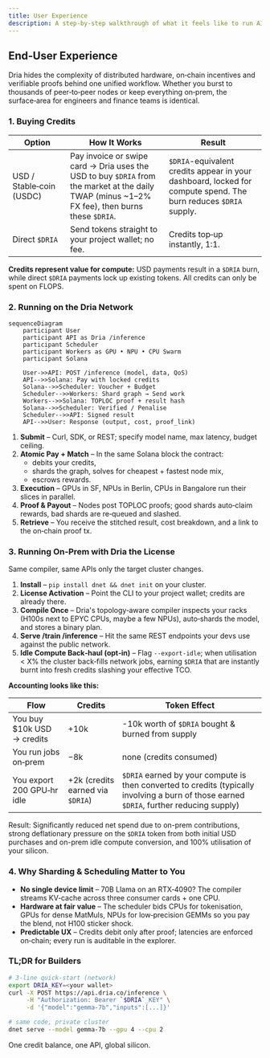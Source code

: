 ```yaml
---
title: User Experience
description: A step‑by‑step walkthrough of what it feels like to run AI on the Dria Network or inside your own data‑center with the same license, the same compiler, and the same credit balance.
---
```


## End‑User Experience

Dria hides the complexity of distributed hardware, on‑chain incentives and verifiable proofs behind one unified workflow.
Whether you burst to thousands of peer‑to‑peer nodes or keep everything on‑prem, the surface‑area for engineers and finance teams is identical.

### 1. Buying Credits

| Option                   | How It Works                                                                                                                               | Result                                                                 |
|--------------------------|--------------------------------------------------------------------------------------------------------------------------------------------|------------------------------------------------------------------------|
| USD / Stable‑coin (USDC) | Pay invoice or swipe card → Dria uses the USD to buy `$DRIA` from the market at the daily TWAP (minus ~1–2% FX fee), then burns these `$DRIA`. | `$DRIA`-equivalent credits appear in your dashboard, locked for compute spend. The burn reduces `$DRIA` supply. |
| Direct `$DRIA`             | Send tokens straight to your project wallet; no fee.                                                                                       | Credits top‑up instantly, 1:1.                                         |

**Credits represent value for compute:** USD payments result in a `$DRIA` burn, while direct `$DRIA` payments lock up existing tokens. All credits can only be spent on FLOPS.


### 2. Running on the Dria Network

```mermaid
sequenceDiagram
    participant User
    participant API as Dria /inference
    participant Scheduler
    participant Workers as GPU • NPU • CPU Swarm
    participant Solana
    
    User->>API: POST /inference (model, data, QoS)
    API-->>Solana: Pay with locked credits
    Solana-->>Scheduler: Voucher + Budget
    Scheduler-->>Workers: Shard graph → Send work
    Workers-->>Solana: TOPLOC proof + result hash
    Solana-->>Scheduler: Verified / Penalise
    Scheduler-->>API: Signed result
    API-->>User: Response (output, cost, proof_link)
```

1. **Submit** – Curl, SDK, or REST; specify model name, max latency, budget ceiling.
2. **Atomic Pay + Match** – In the same Solana block the contract:
   * debits your credits,
   * shards the graph, solves for cheapest + fastest node mix,
   * escrows rewards.
3. **Execution** – GPUs in SF, NPUs in Berlin, CPUs in Bangalore run their slices in parallel.
4. **Proof & Payout** – Nodes post TOPLOC proofs; good shards auto‑claim rewards, bad shards are re‑queued and slashed.
5. **Retrieve** – You receive the stitched result, cost breakdown, and a link to the on‑chain proof tx.

### 3. Running On‑Prem with Dria the License

Same compiler, same APIs only the target cluster changes.

1. **Install** – `pip install dnet && dnet init` on your cluster.
2. **License Activation** – Point the CLI to your project wallet; credits are already there.
3. **Compile Once** – Dria's topology‑aware compiler inspects your racks (H100s next to EPYC CPUs, maybe a few NPUs), auto‑shards the model, and stores a binary plan.
4. **Serve /train /inference** – Hit the same REST endpoints your devs use against the public network.
5. **Idle Compute Back‑haul (opt‑in)** – Flag `--export-idle`; when utilisation < X% the cluster back‑fills network jobs, earning `$DRIA` that are instantly burnt into fresh credits slashing your effective TCO.

**Accounting looks like this:**

| Flow | Credits | Token Effect |
|------|---------|--------------|
| You buy $10k USD → credits | +10k    | -10k worth of `$DRIA` bought & burned from supply |
| You run jobs on‑prem | −8k     | none (credits consumed) |
| You export 200 GPU‑hr idle | +2k (credits earned via `$DRIA`) | `$DRIA` earned by your compute is then converted to credits (typically involving a burn of those earned `$DRIA`, further reducing supply) |

Result: Significantly reduced net spend due to on-prem contributions, strong deflationary pressure on the `$DRIA` token from both initial USD purchases and on-prem idle compute conversion, and 100% utilisation of your silicon.

### 4. Why Sharding & Scheduling Matter to You
* **No single device limit** – 70B Llama on an RTX‑4090? The compiler streams KV‑cache across three consumer cards + one CPU.
* **Hardware at fair value** – The scheduler bids CPUs for tokenisation, GPUs for dense MatMuls, NPUs for low‑precision GEMMs so you pay the blend, not H100 sticker shock.
* **Predictable UX** – Credits debit only after proof; latencies are enforced on‑chain; every run is auditable in the explorer.

### TL;DR for Builders

```bash
# 3‑line quick‑start (network)
export DRIA_KEY=<your wallet>
curl -X POST https://api.dria.co/inference \
     -H "Authorization: Bearer `$DRIA`_KEY" \
     -d '{"model":"gemma-7b","inputs":[...]}'

# same code, private cluster
dnet serve --model gemma-7b --gpu 4 --cpu 2
```

One credit balance, one API, global silicon.